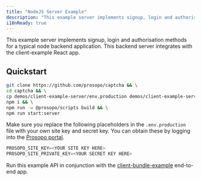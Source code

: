 ```yaml
---
title: "NodeJS Server Example"
description: "This example server implements signup, login and authorisation methods for a typical node backend application."
i18nReady: true
---
```

This example server implements signup, login and authorisation methods for a typical node backend application. This backend server integrates with the client-example React app.

## Quickstart

```bash
git clone https://github.com/prosopo/captcha && \
cd captcha && \
cp demos/client-example-server/env.production demos/client-example-server/.env.production && \
npm i && \
npm run -w @prosopo/scripts build && \
npm run start:server
```

Make sure you replace the following placeholders in the `.env.production` file with your own site key and secret key.
You can obtain these by logging into the [Prosopo portal](https://portal.prosopo.io).

```typescript
PROSOPO_SITE_KEY=<YOUR SITE KEY HERE>
PROSOPO_SITE_PRIVATE_KEY=<YOUR SECRET KEY HERE>
```

Run this example API in conjunction with
the [client-bundle-example](/en/demos/client-example-bundle/) end-to-end app.
